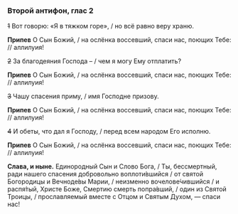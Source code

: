 ### Второй антифон, глас 2

~~1~~ Вот говорю: «Я в тяжком горе», / но всё равно веру храню.

**Припев** О Сын Божий, / на ослёнка воссевший, спаси нас, поющих Тебе: // аллилуия!

~~2~~ За благодеяния Господа – / чем я могу Ему отплатить?

**Припев** О Сын Божий, / на ослёнка воссевший, спаси нас, поющих Тебе: // аллилуия!

~~3~~ Чашу спасения приму, / имя Господне призову.

**Припев** О Сын Божий, / на ослёнка воссевший, спаси нас, поющих Тебе: // аллилуия!

~~4~~ И обеты, что дал я Господу, / перед всем народом Его исполню.

**Припев** О Сын Божий, / на ослёнка воссевший, спаси нас, поющих Тебе: // аллилуия!

**Слава, и ныне.** Единородный Сын и Слово Бога, / Ты, бессмертный, ради нашего спасения добровольно воплоти́вшийся / от святой Богородицы и Вечноде́вы Марии, / неизменно вочелове́чившийся / и распя́тый, Христе Боже, Смертию смерть попра́вший, / один из Святой Троицы, / прославляемый вместе с Отцом и Святым Духом, — спаси нас!
